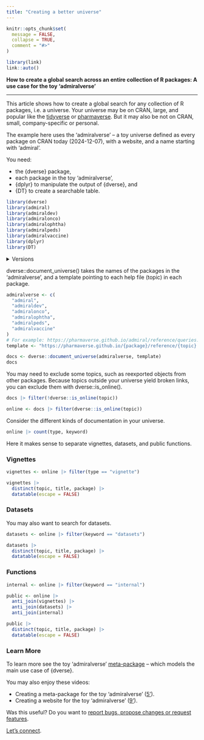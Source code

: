 ```yaml
---
title: "Creating a better universe"
---
```


```r
knitr::opts_chunk$set(
  message = FALSE,
  collapse = TRUE,
  comment = "#>"
)

library(link)
link::auto()
```

**How to create a global search across an entire collection of R packages: A use case for the toy 'admiralverse'**

----

This article shows how to create a global search for any collection of R
packages, i.e. a universe. Your universe may be on CRAN, large, and popular like
the [tidyverse](https://tidyverse.org/) or
[pharmaverse](https://pharmaverse.org/). But it may also be not on CRAN, small,
company-specific or personal.

The example here uses the 'admiralverse' -- a toy universe defined as every
package on CRAN today (2024-12-07), with a website, and a name starting with
'admiral'.

You need:

* the {dverse} package, 
* each package in the toy 'admiralverse',
* {dplyr} to manipulate the output of {dverse}, and 
* {DT} to create a searchable table.

```r
library(dverse)
library(admiral)
library(admiraldev)
library(admiralonco)
library(admiralophtha)
library(admiralpeds)
library(admiralvaccine)
library(dplyr)
library(DT)
```

<details><summary>Versions</summary>

```r
packageVersion("dverse")
packageVersion("admiral")
packageVersion("admiraldev")
packageVersion("admiralonco")
packageVersion("admiralophtha")
packageVersion("admiralpeds")
packageVersion("admiralvaccine")
packageVersion("dplyr")
packageVersion("DT")
```

</details>

dverse::document_universe() takes the names of the packages in the
'admiralverse', and a template pointing to each help file (topic) in each
package.

```r
admiralverse <- c(
  "admiral",
  "admiraldev",
  "admiralonco",
  "admiralophtha",
  "admiralpeds",
  "admiralvaccine"
)
# For example: https://pharmaverse.github.io/admiral/reference/queries.html
template <- "https://pharmaverse.github.io/{package}/reference/{topic}.html"

docs <- dverse::document_universe(admiralverse, template)
docs
```

You may need to exclude some topics, such as reexported objects from other
packages. Because topics outside your universe yield broken links, you can
exclude them with dverse::is_online().

```r
docs |> filter(!dverse::is_online(topic))

online <- docs |> filter(dverse::is_online(topic))
```

Consider the different kinds of documentation in your universe.

```r
online |> count(type, keyword)
```

Here it makes sense to separate vignettes, datasets, and public functions.

### Vignettes

```r
vignettes <- online |> filter(type == "vignette")

vignettes |>
  distinct(topic, title, package) |>
  datatable(escape = FALSE)
```

### Datasets

You may also want to search for datasets.

```r
datasets <- online |> filter(keyword == "datasets")

datasets |>
  distinct(topic, title, package) |>
  datatable(escape = FALSE)
```

### Functions

```r
internal <- online |> filter(keyword == "internal")

public <- online |>
  anti_join(vignettes) |>
  anti_join(datasets) |>
  anti_join(internal)

public |>
  distinct(topic, title, package) |>
  datatable(escape = FALSE)
```

### Learn More

To learn more see the toy 'admiralverse'
[meta-package](https://maurolepore.github.io/admiralverse) -- which models the
main use case of {dverse}.

You may also enjoy these videos:

* Creating a meta-package for the toy 'admiralverse' ([5'](https://youtu.be/ezVpsadSF7A)).
* Creating a website for the toy 'admiralverse' ([9'](https://youtu.be/VhmnADBDXv0)).

Was this useful? Do you want to [report bugs, propose changes or request
features](https://github.com/maurolepore/dverse/issues).

[Let's connect](https://www.linkedin.com/in/mauro-lepore/).
